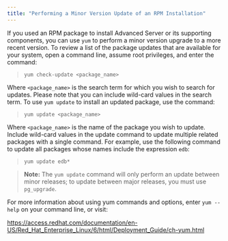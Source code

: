 ```yaml
---
title: "Performing a Minor Version Update of an RPM Installation"
---
```




If you used an RPM package to install Advanced Server or its supporting components, you can use `yum` to perform a minor version upgrade to a more recent version. To review a list of the package updates that are available for your system, open a command line, assume root privileges, and enter the command:

> `yum check-update <package_name>`

Where `<package_name>` is the search term for which you wish to search for updates. Please note that you can include wild-card values in the search term. To use `yum update` to install an updated package, use the command:

> `yum update <package_name>`

Where `<package_name>` is the name of the package you wish to update. Include wild-card values in the update command to update multiple related packages with a single command. For example, use the following command to update all packages whose names include the expression `edb`:

> `yum update edb*`

> **Note:** The `yum update` command will only perform an update between minor releases; to update between major releases, you must use `pg_upgrade`.


For more information about using yum commands and options, enter `yum --help` on your command line, or visit:

<https://access.redhat.com/documentation/en-US/Red_Hat_Enterprise_Linux/6/html/Deployment_Guide/ch-yum.html>
